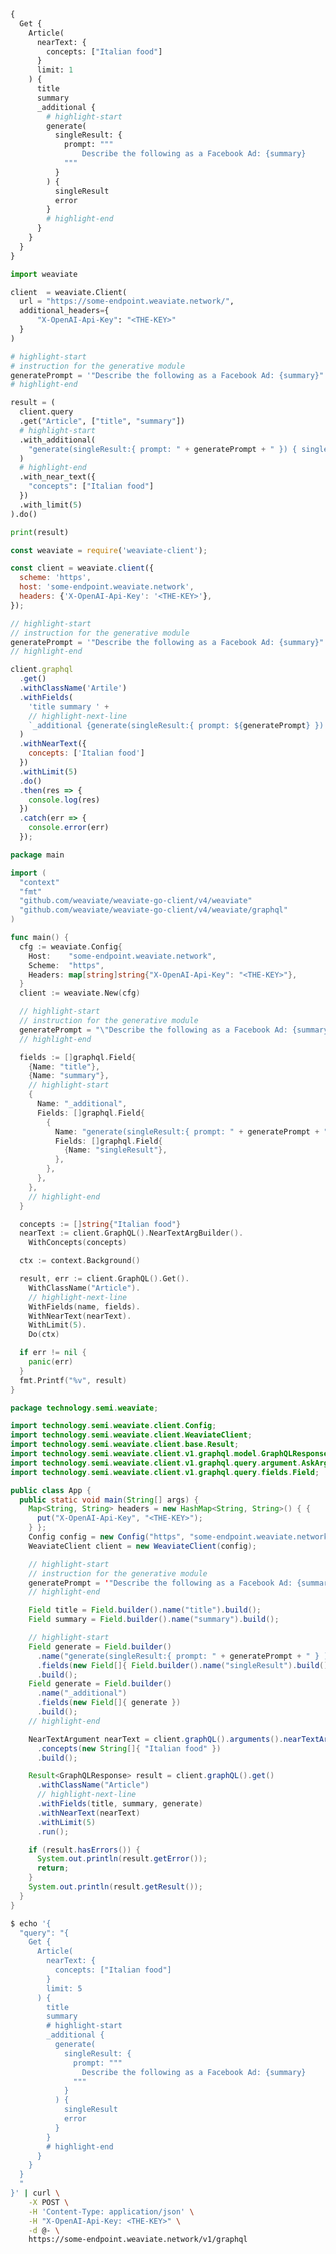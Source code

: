
<Tabs groupId="languages">
<TabItem value="graphql" label="GraphQL">

```graphql
{
  Get {
    Article(
      nearText: {
        concepts: ["Italian food"]
      }
      limit: 1
    ) {
      title
      summary
      _additional {
        # highlight-start
        generate(
          singleResult: {
            prompt: """
            	Describe the following as a Facebook Ad: {summary}
            """
          }
        ) {
          singleResult
          error
        }
        # highlight-end
      }
    }
  }
}
```

</TabItem>
<TabItem value="py" label="Python">

```python
import weaviate

client  = weaviate.Client(
  url = "https://some-endpoint.weaviate.network/",
  additional_headers={
      "X-OpenAI-Api-Key": "<THE-KEY>"
  }
)

# highlight-start
# instruction for the generative module
generatePrompt = '"Describe the following as a Facebook Ad: {summary}"'
# highlight-end

result = (
  client.query
  .get("Article", ["title", "summary"])
  # highlight-start
  .with_additional(
    "generate(singleResult:{ prompt: " + generatePrompt + " }) { singleResult }"
  )
  # highlight-end
  .with_near_text({
    "concepts": ["Italian food"]
  })
  .with_limit(5)
).do()

print(result)
```

</TabItem>
<TabItem value="js" label="JavaScript">

```js
const weaviate = require('weaviate-client');

const client = weaviate.client({
  scheme: 'https',
  host: 'some-endpoint.weaviate.network',
  headers: {'X-OpenAI-Api-Key': '<THE-KEY>'},
});

// highlight-start
// instruction for the generative module
generatePrompt = '"Describe the following as a Facebook Ad: {summary}"'
// highlight-end

client.graphql
  .get()
  .withClassName('Artile')
  .withFields(
    'title summary ' +
    // highlight-next-line
    `_additional {generate(singleResult:{ prompt: ${generatePrompt} }) { singleResult }}`
  )
  .withNearText({
    concepts: ['Italian food']
  })
  .withLimit(5)
  .do()
  .then(res => {
    console.log(res)
  })
  .catch(err => {
    console.error(err)
  });
```

</TabItem>
<TabItem value="go" label="Go">

```go
package main

import (
  "context"
  "fmt"
  "github.com/weaviate/weaviate-go-client/v4/weaviate"
  "github.com/weaviate/weaviate-go-client/v4/weaviate/graphql"
)

func main() {
  cfg := weaviate.Config{
    Host:    "some-endpoint.weaviate.network",
    Scheme:  "https",
    Headers: map[string]string{"X-OpenAI-Api-Key": "<THE-KEY>"},
  }
  client := weaviate.New(cfg)

  // highlight-start
  // instruction for the generative module
  generatePrompt = "\"Describe the following as a Facebook Ad: {summary}\""
  // highlight-end

  fields := []graphql.Field{
    {Name: "title"},
    {Name: "summary"},
    // highlight-start
    {
      Name: "_additional",
      Fields: []graphql.Field{
        {
          Name: "generate(singleResult:{ prompt: " + generatePrompt + " })",
          Fields: []graphql.Field{
            {Name: "singleResult"},
          },
        },
      },
    },
    // highlight-end
  }

  concepts := []string{"Italian food"}
  nearText := client.GraphQL().NearTextArgBuilder().
    WithConcepts(concepts)

  ctx := context.Background()

  result, err := client.GraphQL().Get().
    WithClassName("Article").
    // highlight-next-line
    WithFields(name, fields).
    WithNearText(nearText).
    WithLimit(5).
    Do(ctx)

  if err != nil {
    panic(err)
  }
  fmt.Printf("%v", result)
}
```

</TabItem>
<TabItem value="java" label="Java">

```java
package technology.semi.weaviate;

import technology.semi.weaviate.client.Config;
import technology.semi.weaviate.client.WeaviateClient;
import technology.semi.weaviate.client.base.Result;
import technology.semi.weaviate.client.v1.graphql.model.GraphQLResponse;
import technology.semi.weaviate.client.v1.graphql.query.argument.AskArgument;
import technology.semi.weaviate.client.v1.graphql.query.fields.Field;

public class App {
  public static void main(String[] args) {
    Map<String, String> headers = new HashMap<String, String>() { {
      put("X-OpenAI-Api-Key", "<THE-KEY>");
    } };
    Config config = new Config("https", "some-endpoint.weaviate.network", headers);
    WeaviateClient client = new WeaviateClient(config);

    // highlight-start
    // instruction for the generative module
    generatePrompt = '"Describe the following as a Facebook Ad: {summary}"'
    // highlight-end

    Field title = Field.builder().name("title").build();
    Field summary = Field.builder().name("summary").build();

    // highlight-start
    Field generate = Field.builder()
      .name("generate(singleResult:{ prompt: " + generatePrompt + " } )")
      .fields(new Field[]{ Field.builder().name("singleResult").build() })
      .build();
    Field generate = Field.builder()
      .name("_additional")
      .fields(new Field[]{ generate })
      .build();
    // highlight-end

    NearTextArgument nearText = client.graphQL().arguments().nearTextArgBuilder()
      .concepts(new String[]{ "Italian food" })
      .build();

    Result<GraphQLResponse> result = client.graphQL().get()
      .withClassName("Article")
      // highlight-next-line
      .withFields(title, summary, generate)
      .withNearText(nearText)
      .withLimit(5)
      .run();

    if (result.hasErrors()) {
      System.out.println(result.getError());
      return;
    }
    System.out.println(result.getResult());
  }
}
```

</TabItem>
<TabItem value="curl" label="Curl">

```bash
$ echo '{
  "query": "{
    Get {
      Article(
        nearText: {
          concepts: ["Italian food"]
        }
        limit: 5
      ) {
        title
        summary
        # highlight-start
        _additional {
          generate(
            singleResult: {
              prompt: """
                Describe the following as a Facebook Ad: {summary}
              """
            }
          ) {
            singleResult
            error
          } 
        }
        # highlight-end
      }
    }
  }
  "
}' | curl \
    -X POST \
    -H 'Content-Type: application/json' \
    -H "X-OpenAI-Api-Key: <THE-KEY>" \
    -d @- \
    https://some-endpoint.weaviate.network/v1/graphql
```

</TabItem>
</Tabs>